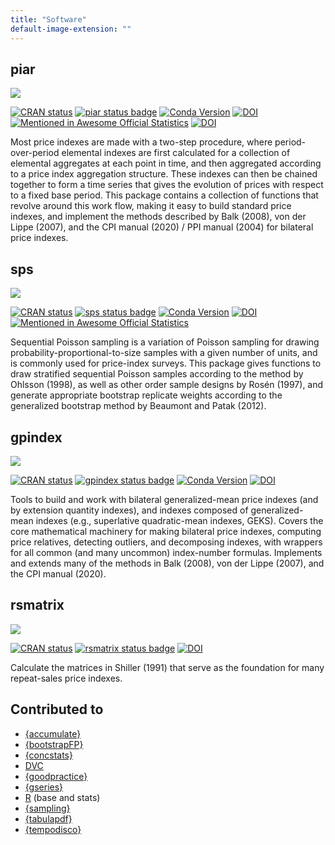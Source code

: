```yaml
---
title: "Software"
default-image-extension: ""
---
```


## piar

:::{.column-sidebar}
[![](img/piar.png)](https://marberts.github.io/piar)
:::
:::{.column-body}
[![CRAN status](https://www.r-pkg.org/badges/version/piar)](https://cran.r-project.org/package=piar)
[![piar status badge](https://marberts.r-universe.dev/badges/piar)](https://marberts.r-universe.dev/piar)
[![Conda Version](https://img.shields.io/conda/vn/conda-forge/r-piar.svg)](https://anaconda.org/conda-forge/r-piar)
[![DOI](https://zenodo.org/badge/370889275.svg)](https://zenodo.org/doi/10.5281/zenodo.10110046)
[![Mentioned in Awesome Official Statistics](https://awesome.re/mentioned-badge.svg)](https://github.com/SNStatComp/awesome-official-statistics-software)
[![DOI](https://joss.theoj.org/papers/10.21105/joss.06781/status.svg)](https://doi.org/10.21105/joss.06781)

Most price indexes are made with a two-step procedure, where period-over-period elemental indexes are first calculated for a collection of elemental aggregates at each point in time, and then aggregated according to a price index aggregation structure. These indexes can then be chained together to form a time series that gives the evolution of prices with respect to a fixed base period. This package contains a collection of functions that revolve around this work flow, making it easy to build standard price indexes, and implement the methods described by Balk (2008), von der Lippe (2007), and the CPI manual (2020) / PPI manual (2004) for bilateral price indexes.
:::

## sps

:::{.column-sidebar}
[![](img/sps.png)](https://marberts.github.io/sps)
:::
:::{.column-body}
[![CRAN status](https://www.r-pkg.org/badges/version/sps)](https://cran.r-project.org/package=sps)
[![sps status badge](https://marberts.r-universe.dev/badges/sps)](https://marberts.r-universe.dev)
[![Conda Version](https://img.shields.io/conda/vn/conda-forge/r-sps.svg)](https://anaconda.org/conda-forge/r-sps)
[![DOI](https://zenodo.org/badge/326323827.svg)](https://zenodo.org/doi/10.5281/zenodo.10109857)
[![Mentioned in Awesome Official Statistics](https://awesome.re/mentioned-badge.svg)](https://github.com/SNStatComp/awesome-official-statistics-software)

Sequential Poisson sampling is a variation of Poisson sampling for drawing probability-proportional-to-size samples with a given number of units, and is commonly used for price-index surveys. This package gives functions to draw stratified sequential Poisson samples according to the method by Ohlsson (1998), as well as other order sample designs by Rosén (1997), and generate appropriate bootstrap replicate weights according to the generalized bootstrap method by Beaumont and Patak (2012).
:::

## gpindex

:::{.column-sidebar}
[![](img/gpindex.png)](https://marberts.github.io/gpindex)
:::
:::{.column-body}
[![CRAN status](https://www.r-pkg.org/badges/version/gpindex)](https://cran.r-project.org/package=gpindex)
[![gpindex status badge](https://marberts.r-universe.dev/badges/gpindex)](https://marberts.r-universe.dev/gpindex)
[![Conda Version](https://img.shields.io/conda/vn/conda-forge/r-gpindex.svg)](https://anaconda.org/conda-forge/r-gpindex)
[![DOI](https://zenodo.org/badge/261861375.svg)](https://zenodo.org/doi/10.5281/zenodo.10097742)

Tools to build and work with bilateral generalized-mean price indexes (and by extension quantity indexes), and indexes composed of generalized-mean indexes (e.g., superlative quadratic-mean indexes, GEKS). Covers the core mathematical machinery for making bilateral price indexes, computing price relatives, detecting outliers, and decomposing indexes, with wrappers for all common (and many uncommon) index-number formulas. Implements and extends many of the methods in Balk (2008), von der Lippe (2007), and the CPI manual (2020).
:::

## rsmatrix

:::{.column-sidebar}
[![](img/rsmatrix.png)](https://marberts.github.io/rsmatrix)
:::
:::{.column-body}
[![CRAN status](https://www.r-pkg.org/badges/version/rsmatrix)](https://cran.r-project.org/package=rsmatrix)
[![rsmatrix status badge](https://marberts.r-universe.dev/badges/rsmatrix)](https://marberts.r-universe.dev)
[![DOI](https://zenodo.org/badge/283389699.svg)](https://zenodo.org/doi/10.5281/zenodo.10110159)

Calculate the matrices in Shiller (1991) that serve as the foundation for many repeat-sales price indexes.
:::

## Contributed to

- [{accumulate}](https://cran.r-project.org/package=accumulate)
- [{bootstrapFP}](https://cran.r-project.org/package=bootstrapFP)
- [{concstats}](https://cran.r-project.org/package=concstats)
- [DVC](https://dvc.org)
- [{goodpractice}](https://cran.r-project.org/package=goodpractice)
- [{gseries}](https://github.com/StatCan/gensol-gseries)
- [R](https://r-project.org) (base and stats)
- [{sampling}](https://cran.r-project.org/package=sampling)
- [{tabulapdf}](https://cran.r-project.org/package=tabulapdf)
- [{tempodisco}](https://github.com/kinleyid/tempodisco)

